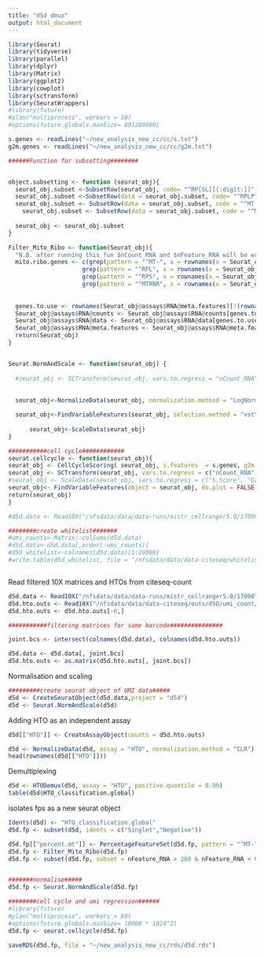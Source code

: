 ```yaml
---
title: "d5d dmux"
output: html_document
---
```



```r
library(Seurat)
library(tidyverse)
library(parallel)
library(dplyr)
library(Matrix)
library(ggplot2)
library(cowplot)
library(sctransform)
library(SeuratWrappers)
#library(future)
#plan("multiprocess", workers = 10)
#options(future.globals.maxSize= 891289600)

```


```r

s.genes <- readLines("~/new_analysis_new_cc/cc/s.txt")
g2m.genes <- readLines("~/new_analysis_new_cc/cc/g2m.txt")

######Function for subsetting########


object.subsetting <- function (seurat_obj){
  seurat_obj.subset <-SubsetRow(seurat_obj, code= "^RP[SL][[:digit:]]"  , invert = TRUE)
  seurat_obj.subset <-SubsetRow(data = seurat_obj.subset, code= "^RPLP"  , invert = TRUE)
  seurat_obj.subset <- SubsetRow(data = seurat_obj.subset, code = "^MT-" , invert = TRUE)
    seurat_obj.subset <- SubsetRow(data = seurat_obj.subset, code = "^MTRNR" , invert = TRUE)
  
  seurat_obj <- seurat_obj.subset
}

Filter_Mito_Ribo <- function(Seurat_obj){
  "N.B. after running this fun $nCount_RNA and $nFeature_RNA will be wrong"
  mito.ribo.genes <- c(grep(pattern = "^MT-", x = rownames(x = Seurat_obj@assays$RNA@meta.features), value = T, ignore.case = T), 
                     grep(pattern = "^RPL", x = rownames(x = Seurat_obj@assays$RNA@meta.features), value = T, ignore.case = T),
                     grep(pattern = "^RPS", x = rownames(x = Seurat_obj@assays$RNA@meta.features), value = T, ignore.case = T),
                     grep(pattern = "^MTRNR", x = rownames(x = Seurat_obj@assays$RNA@meta.features), value = T, ignore.case = T))
                  
                    
  genes.to.use <- rownames(Seurat_obj@assays$RNA@meta.features)[!(rownames(Seurat_obj@assays$RNA@meta.features) %in% mito.ribo.genes)]
  Seurat_obj@assays$RNA@counts <- Seurat_obj@assays$RNA@counts[genes.to.use,]
  Seurat_obj@assays$RNA@data <- Seurat_obj@assays$RNA@data[genes.to.use,]
  Seurat_obj@assays$RNA@meta.features <- Seurat_obj@assays$RNA@meta.features[genes.to.use,]
  return(Seurat_obj)
}


Seurat.NormAndScale <- function(seurat_obj) {
  
  #seurat_obj <- SCTransform(seurat_obj, vars.to.regress = "nCount_RNA", verbose = FALSE)
  
  
  seurat_obj<-NormalizeData(seurat_obj, normalization.method = "LogNormalize", scale.factor = 1e4)

  seurat_obj<-FindVariableFeatures(seurat_obj, selection.method = "vst", nfeatures = 2000, do.plot=F)
  
      seurat_obj<-ScaleData(seurat_obj)
}

###########cell cycle############
seurat.cellcycle <- function(seurat_obj){
seurat_obj <- CellCycleScoring( seurat_obj, s.features  = s.genes, g2m.features = g2m.genes, set.ident = FALSE)
seurat_obj <- SCTransform(seurat_obj, vars.to.regress = c("nCount_RNA","S.Score", "G2M.Score"), verbose = FALSE)
#seurat_obj <- ScaleData(seurat_obj, vars.to.regress = c("S.Score", "G2M.Score"), features = rownames(seurat_obj))
seurat_obj<- FindVariableFeatures(object = seurat_obj, do.plot = FALSE)
return(seurat_obj)
}
```


```r
#d5d.data <- Read10X("/nfsdata/data/data-runs/mistr_cellranger5.0/170907-kirkeby-mistr/d5D-5000_cells/outs/filtered_feature_bc_matrix/", strip.suffix = T)

########create whitelist#######
#umi_counts<-Matrix::colSums(d5d.data)
#d5d.data<-d5d.data[,order(-umi_counts)]
#d5d_whitelist<-colnames(d5d.data)[1:20000]
#write.table(d5d_whitelist, file = "/nfsdata/data/data-citeseq/whitelist/d5D_whitelist", quote=F,  eol = "\n", row.names=F)



```

Read filtered 10X matrices and HTOs from citeseq-count
```r
d5d.data <- Read10X("/nfsdata/data/data-runs/mistr_cellranger5.0/170907-kirkeby-mistr/d5D-5000_cells/outs/filtered_feature_bc_matrix/",strip.suffix = T)
d5d.hto.outs <- Read10X("/nfsdata/data/data-citeseq/outs/d5D/umi_count/",gene.column=1)
d5d.hto.outs <- d5d.hto.outs[-6,]

```



```r
###########filtering matrices for same barcode###############

joint.bcs <- intersect(colnames(d5d.data), colnames(d5d.hto.outs))

d5d.data <- d5d.data[, joint.bcs]
d5d.hto.outs <- as.matrix(d5d.hto.outs[, joint.bcs])


```

Normalisation and scaling


```r
#########create seurat object of UMI data#####
d5d <- CreateSeuratObject(d5d.data,project = "d5d")
d5d <- Seurat.NormAndScale(d5d)
```


Adding HTO as an independent assay

```r

d5d[["HTO"]] <- CreateAssayObject(counts = d5d.hto.outs)

d5d <- NormalizeData(d5d, assay = "HTO", normalization.method = "CLR")
head(rownames(d5d[["HTO"]]))
```


Demultiplexing

```r
d5d <- HTODemux(d5d, assay = "HTO", positive.quantile = 0.99)
table(d5d$HTO_classification.global)
```
isolates fps as a new seurat object

```r
Idents(d5d) <- "HTO_classification.global"
d5d.fp <- subset(d5d, idents = c("Singlet","Negative"))
```


```r
d5d.fp[["percent.mt"]] <- PercentageFeatureSet(d5d.fp, pattern = "^MT-")
d5d.fp <- Filter_Mito_Ribo(d5d.fp)
d5d.fp <- subset(d5d.fp, subset = nFeature_RNA > 200 & nFeature_RNA < 6000 & percent.mt < 15)


#######normalise#####
d5d.fp <- Seurat.NormAndScale(d5d.fp)

########cell cycle and umi regression######
#library(future)
#plan("multiprocess", workers = 80)
#options(future.globals.maxSize= 10000 * 1024^2)
d5d.fp <- seurat.cellcycle(d5d.fp)

saveRDS(d5d.fp, file = "~/new_analysis_new_cc/rds/d5d.rds")
```


